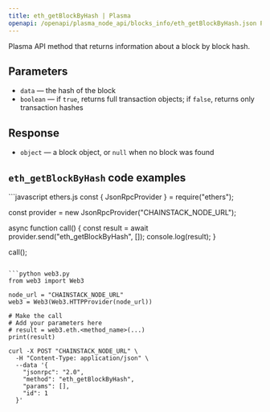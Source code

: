 ```yaml
---
title: eth_getBlockByHash | Plasma
openapi: /openapi/plasma_node_api/blocks_info/eth_getBlockByHash.json POST /be84184cd12967be5a65d06651c60085
---
```


Plasma API method that returns information about a block by block hash.

## Parameters

* `data` — the hash of the block
* `boolean` — if `true`, returns full transaction objects; if `false`, returns only transaction hashes

## Response

* `object` — a block object, or `null` when no block was found

## `eth_getBlockByHash` code examples

<CodeGroup>
```javascript ethers.js
const { JsonRpcProvider } = require("ethers");

const provider = new JsonRpcProvider("CHAINSTACK_NODE_URL");

async function call() {
  const result = await provider.send("eth_getBlockByHash", []);
  console.log(result);
}

call();
```

```python web3.py
from web3 import Web3

node_url = "CHAINSTACK_NODE_URL"
web3 = Web3(Web3.HTTPProvider(node_url))

# Make the call
# Add your parameters here
# result = web3.eth.<method_name>(...)
print(result)
```

```shell cURL
curl -X POST "CHAINSTACK_NODE_URL" \
  -H "Content-Type: application/json" \
  --data '{
    "jsonrpc": "2.0",
    "method": "eth_getBlockByHash",
    "params": [],
    "id": 1
  }'
```
</CodeGroup>
